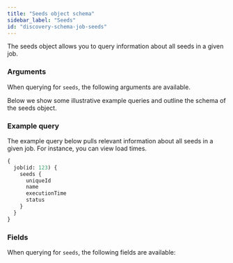 ```yaml
---
title: "Seeds object schema"
sidebar_label: "Seeds"
id: "discovery-schema-job-seeds"
---
```



The seeds object allows you to query information about all seeds in a given job.

### Arguments

When querying for `seeds`, the following arguments are available.

<NodeArgsTable parent="JobNode" name="seed" />

Below we show some illustrative example queries and outline the schema of the seeds object.

### Example query

The example query below pulls relevant information about all seeds in a given job. For instance, you can view load times.

```graphql
{
  job(id: 123) {
    seeds {
      uniqueId
      name
      executionTime
      status
    }
  }
}
```

### Fields

When querying for `seeds`, the following fields are available:

<SchemaTable nodeName="SeedNode" />
